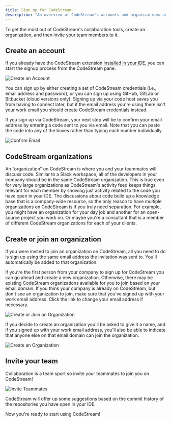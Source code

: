 ```yaml
---
title: Sign up for CodeStream
description: "An overview of CodeStream's accounts and organizations and how to set those up for your team."
---
```


To get the most out of CodeStream's collaboration tools, create an organization, and then invite your team members to it. 

## Create an account

If you already have the CodeStream extension [installed in your
IDE](/docs/codestream/start-here/install-codestream), you can start the signup process from the CodeStream pane.

![Create an Account](./images/CreateAnAccount6.png)

You can sign up by either creating a set of CodeStream credentials (i.e., email
address and password), or you can sign up using GitHub, GitLab or Bitbucket
(cloud versions only). Signing up via your code host saves you from having to
connect later, but if the email address you're using there isn't your work email
you should create CodeStream credentials instead.

If you sign up via CodeStream, your next step will be to confirm your email
address by entering a code sent to you via email. Note that you can paste the
code into any of the boxes rather than typing each number individually.

![Confirm Email](./images/EmailConfirmation1.png)

## CodeStream organizations

An “organization” on CodeStream is where you and your teammates will discuss
code. Similar to a Slack workspace, all of the developers in your company should
be in the same CodeStream organization. This is true even for very large
organizations as CodeStream's activity feed keeps things relevant for each
member by showing just activity related to the code you have open in your IDE.
The discussions about code build up a knowledge base that is a company-wide
resource, so the only reason to have multiple organizations on CodeStream is if
you truly need separation. For example, you might have an organization for your
day job and another for an open-source project you work on. Or maybe you're a
consultant that is a member of different CodeStream organizations for each of
your clients.

## Create or join an organization

If you were invited to join an organization on CodeStream, all you need to do is
sign up using the same email address the invitation was sent to. You'll
automatically be added to that organization.

If you're the first person from your company to sign up for CodeStream you can
go ahead and create a new organization. Otherwise, there may be existing
CodeStream organizations available for you to join based on your email domain.
If you think your company is already on CodeStream, but don't see an
organization to join, make sure that you've signed up with your work email
address. Click the link to change your email address if necessary.

![Create or Join an Organization](./images/CreateOrJoinOrg.png)

If you decide to create an organization you'll be asked to give it a name, and
if you signed up with your work email address, you'll also be able to indicate
that anyone else on that email domain can join the organization.

![Create an Organization](./images/CreateOrg.png)

## Invite your team

Collaboration is a team sport so invite your teammates to join you on CodeStream!

![Invite Teammates](./images/InviteTeammates.png)

CodeStream will offer up some suggestions based on the commit history of the
repositories you have open in your IDE.

Now you're ready to start using CodeStream!